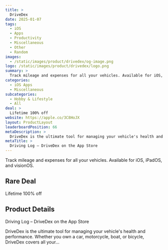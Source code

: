 ```yaml
---
title: >
  DriveDex
date: 2025-01-07
tags:
  - iOS
  - Apps
  - Productivity
  - Miscellaneous
  - Other
  - Random
images:
  - /static/images/product/drivedex/og-image.png
logo: /static/images/product/drivedex/logo.png
summary: >
  Track mileage and expenses for all your vehicles. Available for iOS, iPadOS, and visionOS.
categories:
  - iOS Apps
  - Miscellaneous
subcategories:
  - Hobby & Lifestyle
  - All
deal: >
  Lifetime 100% off
website: https://apple.co/3C8HoJX
layout: ProductLayout
leaderboardPosition: 66
metaDescription: >
  DriveDex is the ultimate tool for managing your vehicle's health and performance. Whether you own a car, motorcycle, boat, or bicycle, DriveDex covers all your…
metaTitle: >
  ‎Driving Log – DriveDex on the App Store
---
```

Track mileage and expenses for all your vehicles. Available for iOS, iPadOS, and visionOS.

## Rare Deal

Lifetime 100% off

## Product Details

‎Driving Log – DriveDex on the App Store

DriveDex is the ultimate tool for managing your vehicle's health and performance. Whether you own a car, motorcycle, boat, or bicycle, DriveDex covers all your…
